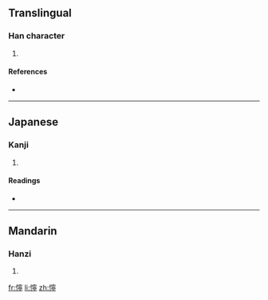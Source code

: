 ==Translingual==

===Han character===
{{Han char|rn=61|rad=心|as=14|sn=17|four=9302<sub>1</sub>|canj=心十心弓 (PJPN)}}

# {{defn|Han|sort=心14}}

====References====
* {{Han ref|kx=0407.120|dkj=11395|dj=0748.060|hdz=42365.110|uh=61E7|ud=25063|bh=ECE2|bd=60642}}

----

==Japanese==

===Kanji===
{{ja-kanji|grade=|rs=心14}}

# {{defn|Japanese|sort=心14}}

====Readings====
* {{ja-readings|on=[[だ]] (da), [[じゅ]] (ju), [[ぜん]] (zen)|kun=[[よわい]] (yowai)}}

----

==Mandarin==

===Hanzi===
{{cmn-hanzi|pin=[[nuò]] ([[nuo4]])|wg=no<sup>4</sup>}}

# {{defn|Mandarin|sort=心14}}

[[fr:懧]]
[[li:懧]]
[[zh:懧]]